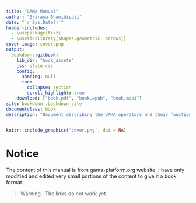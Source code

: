 ```yaml
---
title: "GAMA Manual"
author: "Srirama Bhamidipati"
date: "`r Sys.Date()`"
header-includes:
  - \usepackage{tikz}
  - \usetikzlibrary{shapes.geometric, arrows}}
cover-image: cover.png
output: 
  bookdown::gitbook:
    lib_dir: "book_assets"
    css: style.css
    config:
      sharing: null
      toc:
        collapse: section
        scroll_highlight: true
    download: ["book.pdf", "book.epub", "book.mobi"]
site: bookdown::bookdown_site
documentclass: book
description: "Document describing the GAMA operators and their functions."
---
```


```r
knitr::include_graphics('cover.png', dpi = NA)
```

# Notice {-}

The content of this manual is from gama-platform.org website. I have only modified and edited very small portions of the content to give it a book format.

<blockquote id="bq_warn">
Warning : The links do not work yet.
</blockquote>

